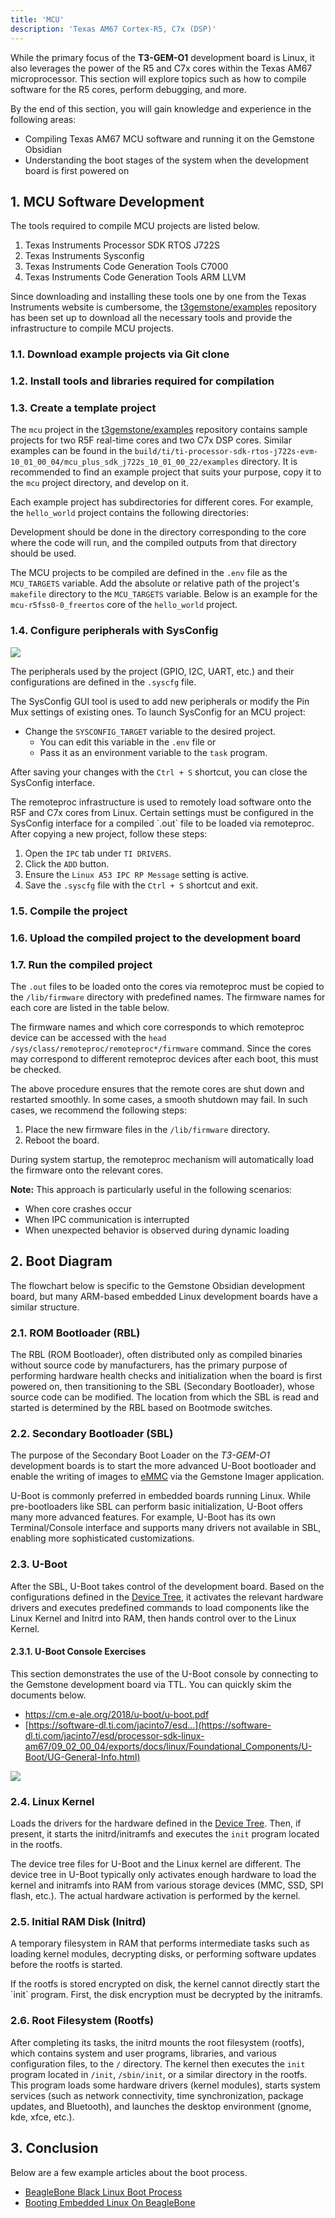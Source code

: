 ```yaml
---
title: 'MCU'
description: 'Texas AM67 Cortex-R5, C7x (DSP)'
---
```



While the primary focus of the **T3-GEM-O1** development board is Linux, it also leverages the power of the R5
and C7x cores within the Texas AM67 microprocessor. This section will explore topics such as how to compile
software for the R5 cores, perform debugging, and more.

<Tip>
By the end of this section, you will gain knowledge and experience in the following areas:

* Compiling Texas AM67 MCU software and running it on the Gemstone Obsidian
* Understanding the boot stages of the system when the development board is first powered on
</Tip>

## 1. MCU Software Development

The tools required to compile MCU projects are listed below.

1. Texas Instruments Processor SDK RTOS J722S
2. Texas Instruments Sysconfig
3. Texas Instruments Code Generation Tools C7000
4. Texas Instruments Code Generation Tools ARM LLVM

Since downloading and installing these tools one by one from the Texas Instruments website is cumbersome,
the [t3gemstone/examples](https://github.com/t3gemstone/examples) repository has been set up to download
all the necessary tools and provide the infrastructure to compile MCU projects.

### 1.1. Download example projects via Git clone

<SnippetClone />

### 1.2. Install tools and libraries required for compilation

<SnippetInstallDeps />

### 1.3. Create a template project

The `mcu` project in the [t3gemstone/examples](https://github.com/t3gemstone/examples) repository contains sample
projects for two R5F real-time cores and two C7x DSP cores. Similar examples can be found in
the `build/ti/ti-processor-sdk-rtos-j722s-evm-10_01_00_04/mcu_plus_sdk_j722s_10_01_00_22/examples` directory.
It is recommended to find an example project that suits your purpose, copy it to the `mcu` project directory,
and develop on it.

Each example project has subdirectories for different cores. For example, the `hello_world` project contains
the following directories:

<SnippetHelloWorld />

Development should be done in the directory corresponding to the core where the code will run, and the compiled
outputs from that directory should be used.

The MCU projects to be compiled are defined in the `.env` file as the `MCU_TARGETS` variable. Add the absolute
or relative path of the project's `makefile` directory to the `MCU_TARGETS` variable. Below is an example
for the `mcu-r5fss0-0_freertos` core of the `hello_world` project.

<SnippetTargets />

### 1.4. Configure peripherals with SysConfig

<Frame caption="Todo: MCU&MAIN Domains' capabilities and differences">
  <img className="rounded-lg" noZoom src="/images/under-construction.png" />
</Frame>

The peripherals used by the project (GPIO, I2C, UART, etc.) and their configurations are defined in the `.syscfg` file.

The SysConfig GUI tool is used to add new peripherals or modify the Pin Mux settings of existing ones. To launch
SysConfig for an MCU project:

- Change the `SYSCONFIG_TARGET` variable to the desired project.
    - You can edit this variable in the `.env` file or
    - Pass it as an environment variable to the `task` program.

<SnippetSysconfig />

After saving your changes with the `Ctrl + S` shortcut, you can close the SysConfig interface.

<Warning>
The remoteproc infrastructure is used to remotely load software onto the R5F and C7x cores from Linux. Certain
settings must be configured in the SysConfig interface for a compiled `.out` file to be loaded via remoteproc.
After copying a new project, follow these steps:

1. Open the `IPC` tab under `TI DRIVERS`.
2. Click the `ADD` button.
3. Ensure the `Linux A53 IPC RP Message` setting is active.
4. Save the `.syscfg` file with the `Ctrl + S` shortcut and exit.
</Warning>

### 1.5. Compile the project

<SnippetBuild />

### 1.6. Upload the compiled project to the development board

<SnippetUpload />

### 1.7. Run the compiled project

The `.out` files to be loaded onto the cores via remoteproc must be copied to the `/lib/firmware` directory with
predefined names. The firmware names for each core are listed in the table below.

<SnippetFirmwares />

The firmware names and which core corresponds to which remoteproc device can be accessed with the
`head /sys/class/remoteproc/remoteproc*/firmware` command. Since the cores may correspond to different
remoteproc devices after each boot, this must be checked.

<SnippetRemoteProc />

<Warning>
The above procedure ensures that the remote cores are shut down and restarted smoothly. In some cases, a
smooth shutdown may fail. In such cases, we recommend the following steps:

1. Place the new firmware files in the `/lib/firmware` directory.
2. Reboot the board.

During system startup, the remoteproc mechanism will automatically load the firmware onto the relevant cores.

**Note:** This approach is particularly useful in the following scenarios:

- When core crashes occur
- When IPC communication is interrupted
- When unexpected behavior is observed during dynamic loading
</Warning>

## 2. Boot Diagram

The flowchart below is specific to the Gemstone Obsidian development board, but many ARM-based embedded Linux
development boards have a similar structure.

<SnippetBootflow/>

### 2.1. ROM Bootloader (RBL)

The RBL (ROM Bootloader), often distributed only as compiled binaries without source code by manufacturers,
has the primary purpose of performing hardware health checks and initialization when the board is first powered
on, then transitioning to the SBL (Secondary Bootloader), whose source code can be modified. The location from
which the SBL is read and started is determined by the RBL based on Bootmode switches.

### 2.2. Secondary Bootloader (SBL)

The purpose of the Secondary Boot Loader on the _T3-GEM-O1_ development boards is to start the more advanced
U-Boot bootloader and enable the writing of images to
[eMMC](https://github.com/t3gemstone/texas-am67-sbl-gemboot/blob/main/main.c#L319) via the Gemstone Imager application.

U-Boot is commonly preferred in embedded boards running Linux. While pre-bootloaders like SBL can perform basic
initialization, U-Boot offers many more advanced features. For example, U-Boot has its own Terminal/Console
interface and supports many drivers not available in SBL, enabling more sophisticated customizations.

### 2.3. U-Boot

After the SBL, U-Boot takes control of the development board. Based on the configurations defined in the
[Device Tree](../../../faq#device-tree-nedir), it activates the relevant hardware drivers and executes predefined
commands to load components like the Linux Kernel and Initrd into RAM, then hands control over to the Linux Kernel.

#### 2.3.1. U-Boot Console Exercises

<Tip>
This section demonstrates the use of the U-Boot console by connecting to the Gemstone development board via TTL.
You can quickly skim the documents below.

- https://cm.e-ale.org/2018/u-boot/u-boot.pdf
- [https://software-dl.ti.com/jacinto7/esd...](https://software-dl.ti.com/jacinto7/esd/processor-sdk-linux-am67/09_02_00_04/exports/docs/linux/Foundational_Components/U-Boot/UG-General-Info.html)

</Tip>

<Frame caption="Todo: U-Boot TTL">
  <img className="rounded-lg" noZoom src="/images/o1-board/27-uart-connection.jpg" />
</Frame>

### 2.4. Linux Kernel

Loads the drivers for the hardware defined in the [Device Tree](../../../faq#device-tree-nedir). Then, if present,
it starts the initrd/initramfs and executes the `init` program located in the rootfs.

<Tip>
  The device tree files for U-Boot and the Linux kernel are different. The device tree in U-Boot typically only
  activates enough hardware to load the kernel and initramfs into RAM from various storage devices (MMC, SSD,
  SPI flash, etc.). The actual hardware activation is performed by the kernel.
</Tip>

### 2.5. Initial RAM Disk (Initrd)

A temporary filesystem in RAM that performs intermediate tasks such as loading kernel modules, decrypting disks,
or performing software updates before the rootfs is started.

<Tip>
  If the rootfs is stored encrypted on disk, the kernel cannot directly start the `init` program. First, the disk
  encryption must be decrypted by the initramfs.
</Tip>

### 2.6. Root Filesystem (Rootfs)

After completing its tasks, the initrd mounts the root filesystem (rootfs), which contains system and user programs,
libraries, and various configuration files, to the `/` directory. The kernel then executes the `init`
program located in `/init`, `/sbin/init`, or a similar directory in the rootfs. This program loads some hardware
drivers (kernel modules), starts system services (such as network connectivity, time synchronization, package
updates, and Bluetooth), and launches the desktop environment (gnome, kde, xfce, etc.).

## 3. Conclusion

<Tip>
Below are a few example articles about the boot process.

- [BeagleBone Black Linux Boot Process](https://serbayozkan.medium.com/embedded-linux-boot-s%C3%BCreci-beagle-bone-black-ba9d378bd3bd)
- [Booting Embedded Linux On BeagleBone](https://medium.com/@kshitijvaze/booting-embedded-linux-on-beaglebone-black-a-look-beyond-the-code-20854568fb66)
</Tip>
